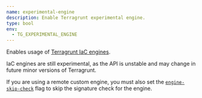```yaml
---
name: experimental-engine
description: Enable Terragrunt experimental engine.
type: bool
env:
  - TG_EXPERIMENTAL_ENGINE
---
```


Enables usage of [Terragrunt IaC engines](/docs/features/engine).

IaC engines are still experimental, as the API is unstable and may change in future minor versions of Terragrunt.

If you are using a remote custom engine, you must also set the [`engine-skip-check`](/docs/reference/cli/commands/run#engine-skip-check) flag to skip the signature check for the engine.

